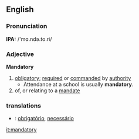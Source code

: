 ==English==
===Pronunciation===
'''IPA:''' /'mɑ.ndə.to.ri/
===Adjective===
'''Mandatory'''
#[[obligatory]]; [[required]] or [[commanded]] by [[authority]]
#* Attendance at a school is usually '''mandatory'''.
#of, or relating to a [[mandate]]

===translations===
*{{pt}}: [[obrigatório]], [[necessário]]

[[it:mandatory]]